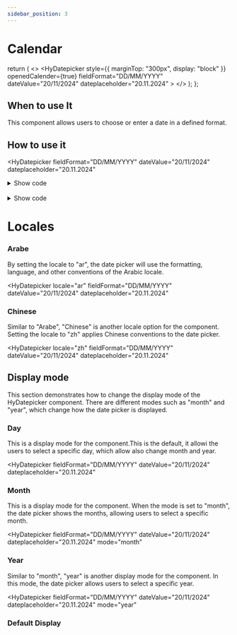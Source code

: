 ```yaml
---
sidebar_position: 3
---
```




# Calendar

  return (
    <>
      <HyDatepicker
        style={{ marginTop: "300px", display: "block" }}
        openedCalender={true}
        fieldFormat="DD/MM/YYYY"
        dateValue="20/11/2024"
        dateplaceholder="20.11.2024"
      ></HyDatepicker>
    </>
  );
};

## When to use It

This component allows users to choose or enter a date in a defined format.

## How to use it

<HyDatepicker
  fieldFormat="DD/MM/YYYY"
  dateValue="20/11/2024"
  dateplaceholder="20.11.2024"
></HyDatepicker>
<details style={{backgroundColor : 'transparent', border : 'none'}}>
  <summary>Show code</summary>
<Tabs>
  <TabItem value="react" label="React">

```jsx
import { HyButton } from "@nuralyui/button/react";

export default function App() {
  return (
    <div className="App">
      <HyDatepicker
        fieldFormat="DD/MM/YYYY"
        dateValue="20/11/2024"
        dateplaceholder="20.11.2024"
      ></HyDatepicker>
    </div>
  );
}
```

</TabItem>
<TabItem value="Html/Angular" label="Html/Angular">

```jsx
<hy-datepicker
  fieldFormat="DD/MM/YYYY"
  dateValue="20/11/2024"
  dateplaceholder="20.11.2024"
></hy-datepicker>
```

</TabItem>

</Tabs>

</details>

<br />
<HyDatepicker
  fieldFormat="DD.MM.YYYY"
  dateValue="20.11.2024"
  dateplaceholder="20.11.2024"
></HyDatepicker>

<details style={{backgroundColor : 'transparent', border : 'none'}}>
  <summary>Show code</summary>
<Tabs>
  <TabItem value="react" label="React">

```jsx
import { HyButton } from "@nuralyui/button/react";

export default function App() {
  return (
    <div className="App">
      <HyDatepicker
        fieldFormat="DD.MM.YYYY"
        dateValue="20.11.2024"
        dateplaceholder="20.11.2024"
      ></HyDatepicker>
    </div>
  );
}
```

</TabItem>
<TabItem value="Html/Angular" label="Html/Angular">

```jsx
<hy-datepicker
  fieldFormat="DD.MM.YYYY"
  dateValue="20.11.2024"
  dateplaceholder="20.11.2024"
></hy-datepicker>
```

</TabItem>

</Tabs>

</details>

# Locales

### Arabe

By setting the locale to "ar", the date picker will use the formatting, language, and other conventions of the Arabic locale.

<HyDatepicker
  locale="ar"
  fieldFormat="DD/MM/YYYY"
  dateValue="20/11/2024"
  dateplaceholder="20.11.2024"
></HyDatepicker>

### Chinese

Similar to "Arabe", "Chinese" is another locale option for the component. Setting the locale to "zh" applies Chinese conventions to the date picker.

<HyDatepicker
  locale="zh"
  fieldFormat="DD/MM/YYYY"
  dateValue="20/11/2024"
  dateplaceholder="20.11.2024"
></HyDatepicker>

## Display mode

This section demonstrates how to change the display mode of the HyDatepicker component. There are different modes such as "month" and "year", which change how the date picker is displayed.

### Day

This is a display mode for the component.This is the default, it allowi the users to select a specific day, which allow also change month and year.

<HyDatepicker
  fieldFormat="DD/MM/YYYY"
  dateValue="20/11/2024"
  dateplaceholder="20.11.2024"
></HyDatepicker>

### Month

This is a display mode for the component. When the mode is set to "month", the date picker shows the months, allowing users to select a specific month.

<HyDatepicker
  fieldFormat="DD/MM/YYYY"
  dateValue="20/11/2024"
  dateplaceholder="20.11.2024"
  mode="month"
></HyDatepicker>

### Year

Similar to "month", "year" is another display mode for the component. In this mode, the date picker allows users to select a specific year.

<HyDatepicker
  fieldFormat="DD/MM/YYYY"
  dateValue="20/11/2024"
  dateplaceholder="20.11.2024"
  mode="year"
></HyDatepicker>

### Default Display

<DefaultOpenCalender></DefaultOpenCalender>
